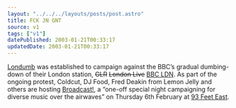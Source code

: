 ```yaml
---
layout: "../../../layouts/posts/post.astro"
title: FCK JN GNT
source: v1
tags: ["v1"]
datePublished: 2003-01-21T00:33:17
updatedDate: 2003-01-21T00:33:17
---
```


[Londumb][1] was established to campaign against the BBC&#8217;s gradual dumbing-down of their London station, <del>GLR</del> <del>London Live</del> [BBC LDN][2]. As part of the ongoing protest, Coldcut, DJ Food, Fred Deakin from Lemon Jelly and others are hosting [Broadcast!][3], a &#8220;one-off special night campaigning for diverse music over the airwaves&#8221; on Thursday 6th February at [93 Feet East][4].

[1]: http://www.londumb.co.uk/
[2]: http://www.bbc.co.uk/london/ "BBCi: London - have they spent so much money on terrible chat shows that they can't afford any music (or, in fact, vowels)?"
[3]: http://www.londumb.co.uk/nws11n.html "Londumb Live: Broadcast!"
[4]: http://www.93feeteast.co.uk/ "93 Feet East, Brick Lane"
